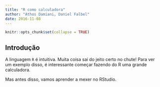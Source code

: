 ```yaml
---
title: "R como calculadora"
author: "Athos Damiani, Daniel Falbel"
date: 2016-11-08
---
```


```r
knitr::opts_chunk$set(collapse = TRUE)
```

## Introdução

A linguagem `R` é intuitiva. Muita coisa sai do jeito certo no chute! Para ver um exemplo disso, é interessante começar fazendo do R uma grande calculadora.

Mas antes disso, vamos aprender a mexer no RStudio.

<!-- ## Exercícios -->
<!-- Pratique! Será que você consegue resolver os exercícios abaixo? -->
<!-- 1. Calcule o número de ouro no R. -->
<!-- $$ \frac{1 + \sqrt{5}}{2} $$ -->
<!-- 2. O que dá divisão de 1 por 0 no R? E -1 por 0?  -->
<!-- 3. Quais as diferenças entre `NaN`, `NULL`, `NA` e `Inf`? -->
<!-- 4. Tente mentalmente calcular o que dá a conta `5 + 3 * 10 %/% 3 == 15` no R, sem rodar. -->
<!-- 5. Adicionando apenas parênteses, faça a expressão acima retornar o resultado contrário. -->
<!-- 6. O que acontece se você rodar: -->
<!-- ```{r, eval = F} -->
<!-- x <- 4 -->
<!-- if(x = 4) { -->
<!--   'isso aqui apareceu' -->
<!-- } -->
<!-- x -->
<!-- ``` -->
<!-- 7. Como você faria para que o código da pergunta anterior fizesse com que `'isso aqui apareceu'` fosse impresso no console mas nenhum erro aparecesse? -->
<!-- 8.  **Difícil**: Usando `for`, `if` e `else` escreva as seguintes frases no console: -->
<!-- ```{r, eval=FALSE} -->
<!-- > 1 elefante(s) incomoda(m) muita gente -->
<!-- > 2 elefante(s) incomoda(m) incomoda(m) muito mais -->
<!-- > 3 elefante(s) incomoda(m) muita gente -->
<!-- > 4 elefante(s) incomoda(m) incomoda(m) incomoda(m) incomoda(m) muito mais -->
<!-- ``` -->
<!-- *Dica*: Leia o help da função `paste` e preste atenção no argumento `collapse`. -->
<!-- 9. Crie um vetor com o nome `x` que contenha os números `1, 20, 40, 50, 60` no R. -->
<!-- 10. Crie um vetor com o nome `x` de 100 números aleatórios entre 0 e 1. -->
<!-- 11. Calcule a média do vetor criado na questão anterior. -->
<!-- 12. Crie um vetor com 100 elementos. 99 deles são números aleatórios entre 0 e 1 e o último elemento tem o valor `NA`. Calcule também a média deste vetor. -->
<!-- *Dica*: Olhe atentamente os argumentos da função `mean`. -->
<!-- 13. Crie uma função que calcula a média de um vetor. Use `for` ou `while` nesta função. -->
<!-- 14. Crie uma função que simule um dado, ou seja, gera aleatóriamente um número inteiro entre 1 e 6. -->
<!-- 15. Crie uma função que simula o lançamento de `n` dados, e devolve a soma de seus resultados. -->
<!-- 16. **Difícil** Faça um histograma dos resultados da soma de 3 dados. Isto é, crie um vetor com 1000 resultados que aconteceram após somar 3 dados. Em seguida faça o histograma. -->
<!-- **Esses exercícios possuem resposta [aqui](https://curso-r.github.io/verao2017/r-como-calculadora/respostas)** -->
